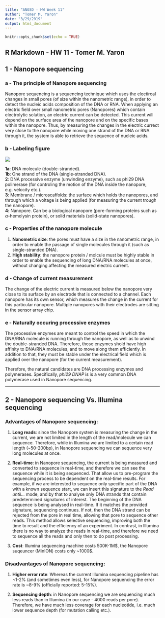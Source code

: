 ```yaml
---
title: "ANGSD - HW Week 11"
author: "Tomer M. Yaron"
date: "3/29/2019"
output: html_document
---
```


```r
knitr::opts_chunk$set(echo = TRUE)
```

## R Markdown - HW 11 - Tomer M. Yaron

## 1 - Nanopore sequencing

### a - The principle of Nanopore sequencing

Nanopore sequencing is a sequencing technique which uses the electircal changes in small pores (of size within the nanometric range), in order to detect the nucleic acids composition of the DNA or RNA. When applying an electric field over small nanometric pores (Nanopores) which contain electrolytic solution, an electric current can be detected. This current will depend on the surface area of the nanopore and on the specific bases within the nanopore. Thus, by measuring the changes in the electric currect very close to the nanopore while moving one strand of the DNA or RNA through it, the system is able to retrieve the sequence of nucleic acids.

### b - Labeling figure

![](./nanopore_figure.png)

**1a**: DNA molecule (double-stranded).  
**1b**: One strand of the DNA (single-stranded DNA).  
**2**: DNA processive enzyme (unwinding enzyme), such as phi29 DNA polimerase (for controling the motion of the DNA inside the nanopore, e.g. velocity etc.).  
**3**: Membrane / microscaffolds: the surface which holds the nanopores, and through which a voltage is being applied (for measuring the current trough the nanopore).  
**4**: Nanopore. Can be a biological nanopore (pore-forming proteins such as $\alpha$-hemolysin protein), or solid materials (solid-state nanopores).

### c - Properties of the nanopore molecule

1. **Nanometric size**: the pores must have a size in the nanometric range, in order to enable the passage of single molecules through it (such as single-stranded DNA).
2. **High stability**: the nanopore protein / molcule must be highly stable in order to enable the sequencing of long DNA/RNA molecules at once, without changing affecting the measured electric current.

### d - Change of current measurement

The change of the electric current is measured below the nanopore very close to its surface by an electrode that is connected to a channel. Each nanopore has its own sensor, which measures the change in the current for this particular nanopore. Multiple nanopores with their electrodes are sitting in the sensor array chip.

### e - Naturally occuring processive enzymes

The processive enzymes are meant to control the speed in which the DNA/RNA molecule is running through the nanopore, as well as to unwind the double-stranded DNA. Therefore, those enzymes shold have high affinity to DNA/RNA molecules, and to move along them efficiently. In addition to that, they must be stable under the electrical field which is applied over the nanopore (for the current measurement).

Therefore, the natural candidates are DNA processing enzymes and polymerases. Specifically, _phi29 DNAP_ is is a very common DNA polymerase used in Nanopore sequencing.

_____________________________________________________________________

## 2 - Nanopore sequencing Vs. Illumina sequencing

### Advantages of Nanopore sequencing:

1. **Long reads**: since the Nanopore system is measuring the change in the current, we are not limited in the length of the read/molecule we can sequence. Therefore, while in Illumina we are limited to a certain read length (~50-200bp), in Nanopore sequencing we can sequence very long molecules at once.

2. **Real-time**: in Nanopore sequencing, the current is being measured and converted to sequence in real-time, and therefore we can see the sequence while it is being sequenced. That allow us to pre-program the sequencing process to be dependent on the real-time results. For example, if we are interested to sequence only specific part of the DNA with a known sequence start, we can insert this signature to the _Read until..._ mode, and by that to analyse only DNA strands that contain predetermined signatures of interest. The beginning of the DNA sequence is being analysed in real-time. If it matches the provided signature, sequencing continues. If not, then the DNA strand can be rejected from the pore in real time, allowing that pore to sequence other reads. This method allows selective sequencing, improving both the time to result and the efficiency of an experiment. In contrast, in Illumina there is no way to analyze the reads in real-time, and therefore we need to sequence all the reads and only then to do post processing.

3. **Cost**: Illumina sequencing machine costs 500K-1M\$, the Nanopore suqeuncer (MinION) costs only ~1000\$.

### Disadvantages of Nanopore sequencing:

1. **Higher error rate**: Whereas the current Illumina sequencing pipeline has ~1-2% (and sometimes even less), for Nanopore sequencing the error rate is ~8-9% (officially reported: 5-15%).

2. **Sequencing depth**: in Nanopore sequencing we are sequencing much less reads than in Illumina (in our case - 4000 reads per pore). Therefore, we have much less coverage for each nucleotide, i.e. much lower sequence depth (for mutation calling etc.).


